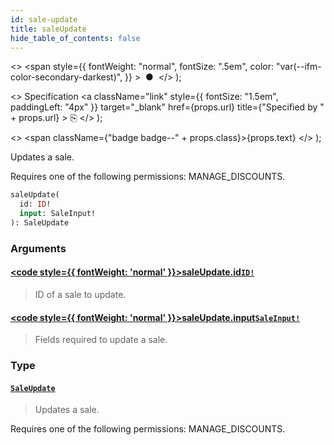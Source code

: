 ```yaml
---
id: sale-update
title: saleUpdate
hide_table_of_contents: false
---
```


  <>
    <span
      style={{
        fontWeight: "normal",
        fontSize: ".5em",
        color: "var(--ifm-color-secondary-darkest)",
      }}
    >
      &nbsp;●&nbsp;
    </span>
  </>
);

  <>
    Specification
    <a
      className="link"
      style={{ fontSize: "1.5em", paddingLeft: "4px" }}
      target="\_blank"
      href={props.url}
      title={"Specified by " + props.url}
    >
      ⎘
    </a>
  </>
);

  <>
    <span className={"badge badge--" + props.class}>{props.text}</span>
  </>
);

Updates a sale.

Requires one of the following permissions: MANAGE_DISCOUNTS.

```graphql
saleUpdate(
  id: ID!
  input: SaleInput!
): SaleUpdate
```

### Arguments

#### [<code style={{ fontWeight: 'normal' }}>saleUpdate.<b>id</b></code>](#)<Bullet />[`ID!`](../../../storefront/miscellaneous/scalars/id) <Badge class="secondary" text="non-null"/> <Badge class="secondary" text="scalar"/>

> ID of a sale to update.

#### [<code style={{ fontWeight: 'normal' }}>saleUpdate.<b>input</b></code>](#)<Bullet />[`SaleInput!`](../../../storefront/discounts/inputs/sale-input) <Badge class="secondary" text="non-null"/> <Badge class="secondary" text="input"/>

> Fields required to update a sale.

### Type

#### [`SaleUpdate`](../../../storefront/discounts/objects/sale-update) <Badge class="secondary" text="object"/>

> Updates a sale.

Requires one of the following permissions: MANAGE_DISCOUNTS.

>
